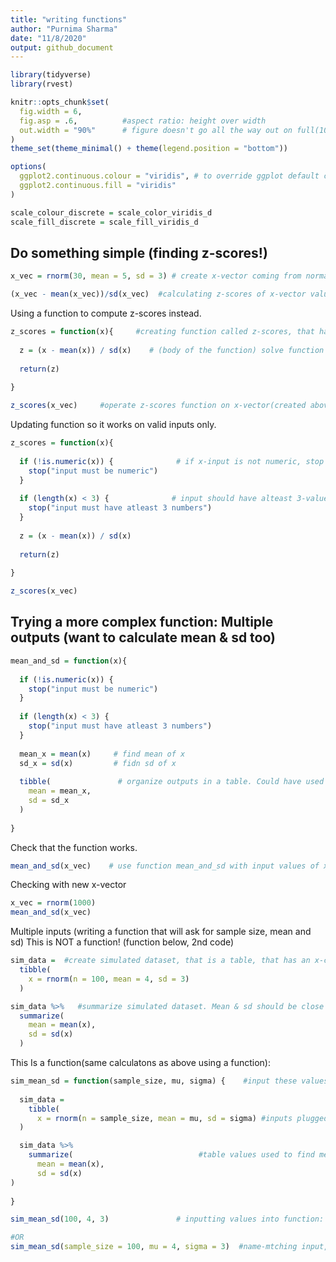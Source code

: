 ```yaml
---
title: "writing functions"
author: "Purnima Sharma"
date: "11/8/2020"
output: github_document
---
```


```r
library(tidyverse)
library(rvest)

knitr::opts_chunk$set(
  fig.width = 6,
  fig.asp = .6,          #aspect ratio: height over width
  out.width = "90%"      # figure doesn't go all the way out on full(100%) page
)
theme_set(theme_minimal() + theme(legend.position = "bottom"))

options(
  ggplot2.continuous.colour = "viridis", # to override ggplot default colors.
  ggplot2.continuous.fill = "viridis"
)

scale_colour_discrete = scale_color_viridis_d
scale_fill_discrete = scale_fill_viridis_d
```

## Do something simple (finding z-scores!)

```r
x_vec = rnorm(30, mean = 5, sd = 3) # create x-vector coming from normal distr, it has 30 numbers

(x_vec - mean(x_vec))/sd(x_vec)  #calculating z-scores of x-vector values
```

Using a function to compute z-scores instead.

```r
z_scores = function(x){     #creating function called z-scores, that has input x.
  
  z = (x - mean(x)) / sd(x)    # (body of the function) solve function using input x. Call the solved value z.
  
  return(z)
  
}

z_scores(x_vec)     #operate z-scores function on x-vector(created above:line31). So input is x_vec
```

Updating function so it works on valid inputs only.

```r
z_scores = function(x){
  
  if (!is.numeric(x)) {              # if x-input is not numeric, stop
    stop("input must be numeric")
  }
  
  if (length(x) < 3) {              # input should have alteast 3-values, if not, stop.
    stop("input must have atleast 3 numbers")
  }
  
  z = (x - mean(x)) / sd(x)    
  
  return(z)
  
}

z_scores(x_vec)    
```

## Trying a more complex function: Multiple outputs (want to calculate mean & sd too)

```r
mean_and_sd = function(x){
  
  if (!is.numeric(x)) {             
    stop("input must be numeric")
  }
  
  if (length(x) < 3) {             
    stop("input must have atleast 3 numbers")
  }
  
  mean_x = mean(x)     # find mean of x
  sd_x = sd(x)         # fidn sd of x   
  
  tibble(               # organize outputs in a table. Could have used "list" too.  
    mean = mean_x,
    sd = sd_x
  )
  
}
```

Check that the function works.

```r
mean_and_sd(x_vec)    # use function mean_and_sd with input values of x-vector.
```

Checking with new x-vector

```r
x_vec = rnorm(1000)
mean_and_sd(x_vec) 
```

Multiple inputs (writing a function that will ask for sample size, mean and sd)
This is NOT a function! (function below, 2nd code)
```r
sim_data =  #create simulated dataset, that is a table, that has an x-column w/values:
  tibble(
    x = rnorm(n = 100, mean = 4, sd = 3)
  )

sim_data %>%   #summarize simulated dataset. Mean & sd should be close to above inputs!
  summarize(
    mean = mean(x),
    sd = sd(x)
  )
```

This Is a function(same calculatons as above using a function):

```r
sim_mean_sd = function(sample_size, mu, sigma) {    #input these values,from row142
  
  sim_data =    
    tibble(
      x = rnorm(n = sample_size, mean = mu, sd = sigma) #inputs plugged here, as table
  )

  sim_data %>%   
    summarize(                            #table values used to find mean,sd of n=100 of normal distr, around given mean, sd          
      mean = mean(x),
      sd = sd(x)
)
  
}

sim_mean_sd(100, 4, 3)               # inputting values into function: row 127. Each time output will be diff, cause diff normal distr values will be generated.

#OR
sim_mean_sd(sample_size = 100, mu = 4, sigma = 3)  #name-mtching input, vs position-matching (above row 142)  

```


